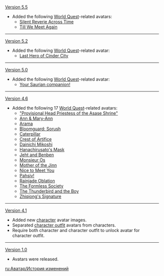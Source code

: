 {{Change History/Header}}
[[Version 5.5]]
* Added the following [[World Quest]]-related avatars:
** [[Silent Reverie Across Time]]
** [[Till We Meet Again]]
----
[[Version 5.2]]
* Added the following [[World Quest]]-related avatar:
** [[Last Hero of Cinder City]]
----
[[Version 5.0]]
* Added the following [[World Quest]]-related avatar:
** [[Your Saurian companion!]]
----
[[Version 4.6]]
* Added the following 17 [[World Quest]]-related avatars:
** [["Provisional Head Priestess of the Asase Shrine"]]
** [[Ann & Mary-Ann]]
** [[Arama (Avatar)|Arama]]
** [[Bloomguard: Sorush]]
** [[Caterpillar (Avatar)|Caterpillar]]
** [[Crest of Artifice]]
** [[Dainichi Mikoshi (Avatar)|Dainichi Mikoshi]]
** [[Hanachirusato's Mask]]
** [[Jeht and Benben]]
** [[Monsieur Os (Avatar)|Monsieur Os]]
** [[Mother of the Jinn]]
** [[Nice to Meet You (Avatar)|Nice to Meet You]]
** [[Pahsiv!]]
** [[Rainjade Oblation]]
** [[The Formless Society]]
** [[The Thunderbird and the Boy]]
** [[Zhiqiong's Signature]]
----
[[Version 4.1]]
* Added new [[character]] avatar images.
* Separated [[character outfit]] avatars from characters.
* Require both character and character outfit to unlock avatar for character outfit.
----
[[Version 1.0]]
* Avatars were released.
<noinclude>
[[ru:Аватар/История изменений]]
</noinclude>